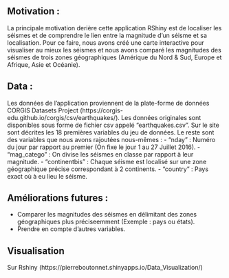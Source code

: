 
## Motivation :
La principale motivation derière cette application RShiny est de localiser les séismes et de comprendre le lien entre la magnitude d'un séisme et sa localisation. Pour ce faire, nous avons créé une carte interactive pour visualiser au mieux les séismes et nous avons comparé les magnitudes des séismes de trois zones géographiques (Amérique du Nord & Sud, Europe et Afrique, Asie et Océanie). 

## Data :
Les données de l'application proviennent de la plate-forme de données CORGIS Datasets Project (https://corgis-edu.github.io/corgis/csv/earthquakes/). Les données originales sont disponibles sous forme de fichier csv appelé "earthquakes.csv". Sur le site sont décrites les 18 premières variables du jeu de données. Le reste sont des variables que nous avons rajoutées nous-mêmes :
- "nday" : Numéro du jour par rapport au premier (On fixe le jour 1 au 27 Juillet 2016).
- "mag_catego" : On divise les séismes en classe par rapport à leur magnitude.
- "continentbis" : Chaque séisme est localisé sur une zone géographique précise correspondant à 2 continents.
- "country" : Pays exact où à eu lieu le séisme.

## Améliorations futures :
- Comparer les magnitudes des séismes en délimitant des zones géographiques plus préciseemment (Exemple : pays ou états).
- Prendre en compte d'autres variables.

## Visualisation 
 Sur Rshiny (https://pierreboutonnet.shinyapps.io/Data_Visualization/)


